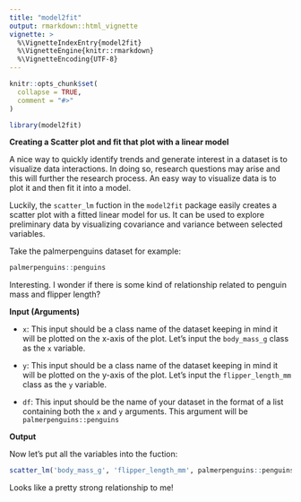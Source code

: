 ```yaml
---
title: "model2fit"
output: rmarkdown::html_vignette
vignette: >
  %\VignetteIndexEntry{model2fit}
  %\VignetteEngine{knitr::rmarkdown}
  %\VignetteEncoding{UTF-8}
---
```


```r
knitr::opts_chunk$set(
  collapse = TRUE,
  comment = "#>"
)
```

```r
library(model2fit)
```

**Creating a Scatter plot and fit that plot with a linear model**

A nice way to quickly identify trends and generate interest in a dataset is to visualize data interactions. In doing so, research questions may arise and this will further the research process. An easy way to visualize data is to plot it and then fit it into a model. 

Luckily, the `scatter_lm` fuction in the `model2fit` package easily creates a scatter plot with a fitted linear model for us. It can be used to explore preliminary data by visualizing covariance and variance between selected variables. 

Take the palmerpenguins dataset for example:

```r
palmerpenguins::penguins
```

Interesting. I wonder if there is some kind of relationship related to penguin mass and flipper length?

**Input (Arguments)**

- `x`: This input should be a class name of the dataset keeping in mind it will be plotted on the x-axis of the plot. Let's input the `body_mass_g` class as the `x` variable.

- `y`: This input should be a class name of the dataset keeping in mind it will be plotted on the y-axis of the plot. Let's input the `flipper_length_mm` class as the `y` variable.

- `df`: This input should be the name of your dataset in the format of a list containing both the `x` and `y` arguments. This argument will be `palmerpenguins::penguins`

**Output**

Now let's put all the variables into the fuction:
```r
scatter_lm('body_mass_g', 'flipper_length_mm', palmerpenguins::penguins)
```

Looks like a pretty strong relationship to me!
